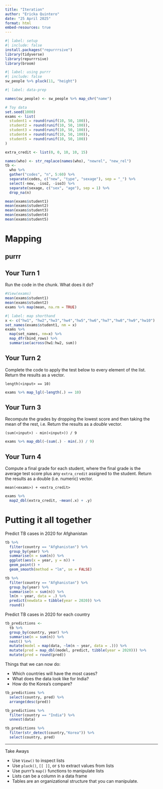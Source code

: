 ```yaml
---
title: "Iteration"
author: "Ericka Quintero"
date: "25 April 2025"
format: html
embed-resources: true
---
```


```r
#| label: setup
#| include: false
install.packages("repurrrsive")
library(tidyverse)
library(repurrrsive)
library(broom)
```

```r
#| label: using purrr
#| include: false
sw_people %>% pluck(11, "height")
```

```r
#| label: data-prep

names(sw_people) <- sw_people %>% map_chr("name")

# Toy data
set.seed(1000)
exams <- list(
  student1 = round(runif(10, 50, 100)),
  student2 = round(runif(10, 50, 100)),
  student3 = round(runif(10, 50, 100)),
  student4 = round(runif(10, 50, 100)),
  student5 = round(runif(10, 50, 100))
)

extra_credit <- list(0, 0, 10, 10, 15)

names(who) <- str_replace(names(who), "newrel", "new_rel")
tb <-  
  who %>%
  gather("codes", "n", 5:60) %>%
  separate(codes, c("new", "type", "sexage"), sep = "_") %>%
  select(-new, -iso2, -iso3) %>%
  separate(sexage, c("sex", "age"), sep = 1) %>%
  drop_na(n)
```

```r
mean(exams$student1)
mean(exams$student2)
mean(exams$student3)
mean(exams$student4)
mean(exams$student5)

```


# Mapping

## purrr


## Your Turn 1

Run the code in the chunk. What does it do?

```r
#View(exams)
mean(exams$student1)
mean(exams$student2)
exams %>% map(mean, na.rm = TRUE)
```



```r
#| label: map shorthand
x <- c("hw1", "hw2","hw3","hw4","hw5","hw6","hw7","hw8","hw9","hw10")
set_names(exams$student1, nm = x)
exams %>% 
  map(set_names, nm=x) %>%
  map_dfr(bind_rows) %>%
  summarise(across(hw1:hw2, sum))


```


## Your Turn 2

Complete the code to apply the test below to every element of the list. Return the results as a vector.

`length(<input> == 10)`

```r
exams %>% map_lgl(~length(.) == 10)
```

## Your Turn 3

Recompute the grades by dropping the lowest score and then taking the mean of the rest, i.e. Return the results as a _double_ vector.

`(sum(<input>) - min(<input>)) / 9`

```r
exams %>% map_dbl(~(sum(.) - min(.)) / 9)
```


## Your Turn 4

Compute a final grade for each student, where the final grade is the average test score plus any `extra_credit` assigned to the student. Return the results as a double (i.e. numeric) vector.

`mean(<exams>) + <extra_credit>`

```r
exams %>% 
  map2_dbl(extra_credit, ~mean(.x) + .y)
```


# Putting it all together

Predict TB cases in 2020 for Afghanistan

```r
tb %>% 
  filter(country == "Afghanistan") %>%
  group_by(year) %>% 
  summarise(n = sum(n)) %>%
  ggplot(aes(x = year, y = n)) +
  geom_point() +
  geom_smooth(method = "lm", se = FALSE)
```


```r
tb %>% 
  filter(country == "Afghanistan") %>%
  group_by(year) %>% 
  summarise(n = sum(n)) %>% 
  lm(n ~ year, data = .) %>% 
  predict(newdata = tibble(year = 2020)) %>% 
  round()
```

Predict TB cases in 2020 for each country

```r
tb_predictions <-
  tb %>% 
  group_by(country, year) %>% 
  summarise(n = sum(n)) %>% 
  nest() %>% 
  mutate(model = map(data, ~lm(n ~ year, data = .))) %>%
  mutate(pred = map_dbl(model, predict, tibble(year = 2020))) %>%
  mutate(pred = round(pred))
```

Things that we can now do:

* Which countries will have the most cases?
* What does the data look like for India?
* How do the Korea's compare?


```r
tb_predictions %>% 
  select(country, pred) %>% 
  arrange(desc(pred))
```

```r
tb_predictions %>%
  filter(country == "India") %>% 
  unnest(data)
```

```r
tb_predictions %>%
  filter(str_detect(country,"Korea")) %>% 
  select(country, pred) 
```


***

Take Aways

* Use `View()` to inspect lists
* Use `pluck()`, `[[ ]]`, or `$` to extract values from lists
* Use purrr's `map()` functions to manipulate lists
* Lists can be a column in a data frame
* Tables are an organizational structure that you can manipulate.

